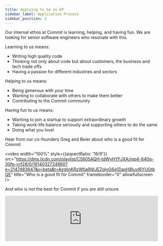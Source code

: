 ```yaml
---
title: Applying to be an EP
sidebar_label: Application Process
sidebar_position: 2
---
```


Our internal ethos at Commit is learning, helping, and having fun. We are looking for senior software engineers who resonate with this.

Learning to us means:

- Writing high quality code
- Thinking not only about code but about customers, the business and tech trade offs
- Having a passion for different industries and sectors

Helping to us means:

- Being generous with your time
- Wanting to collaborate with others to make them better
- Contributing to the Commit community

Having fun to us means:

- Wanting to join a startup to support extraordinary growth
- Taking work-life balance seriously and supporting others to do the same
- Doing what you love!

Hear from our co-founders Greg and Beier about who is a good fit for Commit

<video
  width="100%"
  style={{aspectRatio: '16/9'}}
  src="https://dms.licdn.com/playlist/C5605AQH-tdWyHYFJXA/mp4-640p-30fp-crf28/0/1614032724660?e=2147483647&v=beta&t=AzglinKRzWIIa6NIJEZgIyG6q1DaxH8Iuvl6YUGtbQE"
  title="Who is a good fit for Commit"
  frameborder="0"
  allowfullscreen
/>

And who is not the best for Commit if you are still unsure

<iframe
  width="100%"
  style={{aspectRatio: '16/9'}}
  src="https://www.linkedin.com/embed/feed/update/urn:li:ugcPost:6768641532577882112"
  title="Who is not the best for Commit"
  frameborder="0"
  allowfullscreen
/>

## Interview process

We have a 3-step interview process at Commit that takes 7-10 days to complete based on your availability and schedule. All interviews are conducted over Zoom.

So here are the 3 steps in a bit more detail:

1. **Meet our Engineer Concierge:** This is a 30-minute conversation for you to learn more about the program and ask any questions that you have. We will be talking about your motivations for applying to the program, the values you hold as a software engineer, and the team dynamics that you like to work within.

2. **The Tech Assessment:** This 60- to 90-minute conversation is led by a member of our staff engineering team. This conversation is premised on inquiry-based questions about actual projects you’ve worked on and includes a system design component.

3. **Meet our CEO:** This 30-minute conversation is a chance for you to speak with our CEO, and ask him all the questions you have about joining Commit and working with a startup (or a few!)
